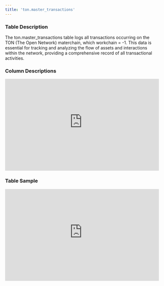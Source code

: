 ```yaml
---
title: 'ton.master_transactions'
---
```


### Table Description
The ton.master_transactions table logs all transactions occurring on the TON (The Open Network) materchain, which workchain = -1. This data is essential for tracking and analyzing the flow of assets and interactions within the network, providing a comprehensive record of all transactional activities.
### Column Descriptions

<div>
    <iframe
        src="https://doc-embed-app.chainbasehq.com/columns/ton.master_transactions"
        width="100%"
        height="300px"
        frameBorder="0"
        scrolling="no"
    ></iframe>
</div>

### Table Sample

<div>
    <iframe
        src="https://doc-embed-app.chainbasehq.com/data/ton.master_transactions"
        width="100%"
        height="300px"
        frameBorder="0"
        scrolling="no"
    ></iframe>
</div>